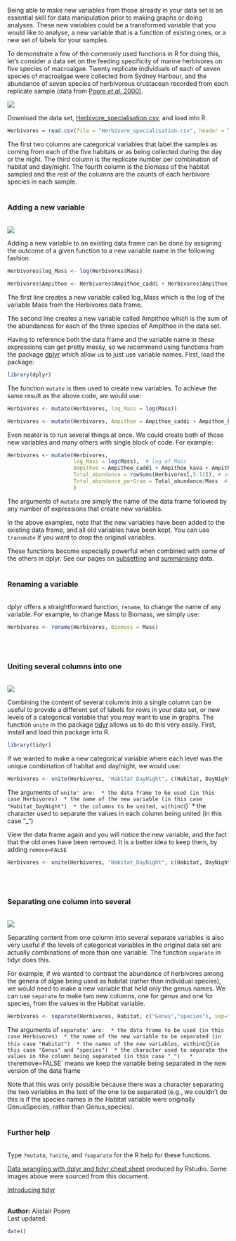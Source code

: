Being able to make new variables from those already in your data set is an essential skill for data manipulation prior to making graphs or doing analyses. These new variables could be a transformed variable that you would like to analyse, a new variable that is a function of existing ones, or a new set of labels for your samples.

To demonstrate a few of the commonly used functions in R for doing this, let's consider a data set on the feeding specificity of marine herbivores on five species of macroalgae. Twenty replicate individuals of each of seven species of macroalgae were collected from Sydney Harbour, and the abundance of seven species of herbivorous crustacean recorded from each replicate sample (data from [Poore *et al*. 2000)](http://www.int-res.com/abstracts/meps/v208/p183-196/).

![](MDS_image.jpg)

Download the data set, [Herbivore_specialisation.csv](http://environmentalcomputing.net/wp-content/uploads/2016/05/Herbivore_specialisation.csv), and load into R.

```{r, echo = FALSE}
Herbivores = read.csv(file = "Herbivore_specialisation.csv", header = TRUE)
```

The first two columns are categorical variables that label the samples as coming from each of the five habitats or as being collected during the day or the night. The third column is the replicate number per combination of habitat and day/night. The fourth column is the biomass of the habitat sampled and the rest of the columns are the counts of each herbivore species in each sample.
<br><br>

### Adding a new variable
<br>
![](Making_new_variables_image.jpg)

Adding a new variable to an existing data frame can be done by assigning the outcome of a given function to a new variable name in the following fashion.

```{r, eval = FALSE}
Herbivores$log_Mass <- log(Herbivores$Mass)

Herbivores$Ampithoe <- Herbivores$Ampithoe_caddi + Herbivores$Ampithoe_kava + Herbivores$Ampithoe_ngana
```

The first line creates a new variable called log_Mass which is the log of the variable Mass from the Herbivores data frame.

The second line creates a new variable called Ampithoe which is the sum of the abundances for each of the three species of Ampithoe in the data set.

Having to reference both the data frame and the variable name in these expressions can get pretty messy, so we recommend using functions from the package [dplyr](https://cran.r-project.org/web/packages/dplyr/index.html) which allow us to just use variable names. First, load the package:

```{r, warning=F,message=F}
library(dplyr)
```

The function `mutate` is then used to create new variables. To achieve the same result as the above code, we would use:

```{r}
Herbivores <- mutate(Herbivores, log_Mass = log(Mass))

Herbivores <- mutate(Herbivores, Ampithoe = Ampithoe_caddi + Ampithoe_kava + Ampithoe_ngana)
```

Even neater is to run several things at once. We could create both of those new variables and many others with single block of code. For example:

```{r}
Herbivores <- mutate(Herbivores,
                     log_Mass = log(Mass),  # log of Mass
                     Ampithoe = Ampithoe_caddi + Ampithoe_kava + Ampithoe_ngana, # sum of three columns
                     Total_abundance = rowSums(Herbivores[,5:12]), # sum of columns 5-12 with all abundance data
                     Total_abundance_perGram = Total_abundance/Mass  # abundance as numbers per g of habitat
                     )

```

The arguments of `mutate` are simply the name of the data frame followed by any number of expressions that create new variables.

In the above examples, note that the new variables have been added to the existing data frame, and all old variables have been kept. You can use `transmute` if you want to drop the original variables.

These functions become especially powerful when combined with some of the others in dplyr. See our pages on [subsetting](http://environmentalcomputing.net/subsetting-data/) and [summarising](http://environmentalcomputing.net/summarising-data/) data. 
<br><br>

### Renaming a variable
<br>
dplyr offers a straightforward function, `rename`, to change the name of any variable. For example, to change Mass to Biomass, we simply use:

```{r}
Herbivores <- rename(Herbivores, Biomass = Mass)
```
<br><br>

### Uniting several columns into one
<br>
![](Unite_image.jpg)

Combining the content of several columns into a single column can be useful to provide a different set of labels for rows in your data set, or new levels of a categorical variable that you may want to use in graphs. The function `unite` in the package [tidyr](https://blog.rstudio.org/2014/07/22/introducing-tidyr/) allows us to do this very easily. First, install and load this package into R.

```{r}
library(tidyr)
```

If we wanted to make a new categorical variable where each level was the unique combination of habitat and day/night, we would use:

```{r,eval=FALSE}
Herbivores <- unite(Herbivores, "Habitat_DayNight", c(Habitat, DayNight), sep="_")
```

The arguments of `unite' are: 
* the data frame to be used (in this case Herbivores) 
* the name of the new variable (in this case "Habitat_DayNight") 
* the columns to be united, within `c()` 
* the character used to separate the values in each column being united (in this case "_") 

View the data frame again and you will notice the new variable, and the fact that the old ones have been removed. It is a better idea to keep them, by adding `remove=FALSE`

```{r}
Herbivores <- unite(Herbivores, "Habitat_DayNight", c(Habitat, DayNight), sep="_", remove=FALSE)
```
<br><br>

### Separating one column into several
<br>
![](Separate_image.jpg)

Separating content from one column into several separate variables is also very useful if the levels of categorical variables in the original data set are actually combinations of more than one variable. The function `separate` in tidyr does this.

For example, if we wanted to contrast the abundance of herbivores among the genera of algae being used as habitat (rather than individual species), we would need to make a new variable that held only the genus names. We can use `separate` to make two new columns, one for genus and one for species, from the values in the Habitat variable.

```{r}
Herbivores <- separate(Herbivores, Habitat, c("Genus","species"), sep="_", remove=FALSE)
```

The arguments of `separate' are: 
* the data frame to be used (in this case Herbivores) 
* the name of the new variable to be separated (in this case "Habitat") 
* the names of the new variables, within `c()` (in this case "Genus" and "species") 
* the character used to separate the values in the column being separated (in this case "_")  
* the `remove=FALSE` means we keep the variable being separated in the new version of the data frame 

Note that this was only possible because there was a character separating the two variables in the text of the one to be separated (e.g., we couldn't do this is if the species names in the Habitat variable were originally GenusSpecies, rather than Genus_species).
<br><br>

### Further help
<br>
Type `?mutate`, `?unite`, and `?separate` for the R help for these functions.

[Data wrangling with dplyr and tidyr cheat sheet](https://www.rstudio.com/wp-content/uploads/2015/02/data-wrangling-cheatsheet.pdf) produced by Rstudio. Some images above were sourced from this document.

[Introducing tidyr](https://blog.rstudio.org/2014/07/22/introducing-tidyr/)
<br><br>

**Author:** Alistair Poore
<br>
Last updated:
```{r,echo=F}
date()
```


